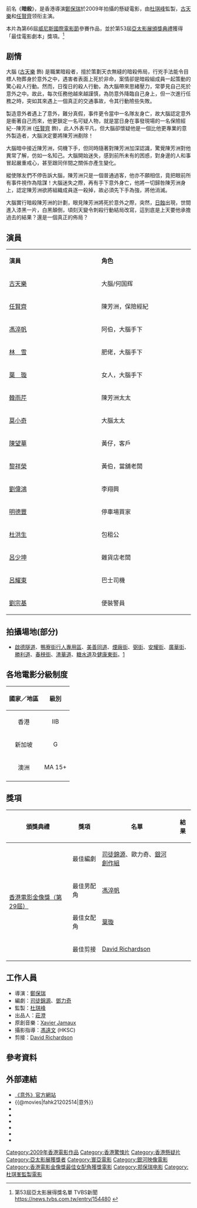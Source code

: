 {{refimprove|time=2018-04-10T15:39:41+00:00}}
{{Infobox Film
| name               = 意外
| original_name      = ''{{lang|en|Accident}}''
| image              = Accident poster.jpg
| director           = [[鄭保瑞|鄭保瑞]]
| executive_producer = [[莊澄|莊　澄]]（兼出品人）
| producer           = [[杜琪峰|杜琪峰]]
| producer_2         = 馮志偉、朱淑儀
| writer             = [[司徒錦源|司徒錦源]]、[[鄧力奇|鄧力奇]]<br />銀河創作組
| starring           = [[古天樂|古天樂]]<br>[[任賢齊|任賢齊]]<br>[[馮淬帆|馮淬帆]]<br>[[林雪|林　雪]]<br>[[葉璇|葉　璇]]
| music              = {{lang|en|Xavier Jamaux}}
| cinematography     = [[馮遠文|馮遠文]] [[香港專業電影攝影師學會|HKSC]]
| editing            = {{lang|en|David Richardson}}
| studio             = [[寰亞電影有限公司|寰亞電影有限公司]] <small>'''出品'''</small><br />[[銀河映像(香港)有限公司|銀河映像(香港)有限公司]] <small>'''攝製'''</small>
| distributor        = [[寰亞電影發行有限公司|寰亞電影發行有限公司]]
| released           = {{flagicon|HKG}}{{flagicon|AUS}}　{{film date|2009|9|17}}<br>{{flagicon|SIN}}{{flagicon|MAL}}　{{film date|2009|9|24}}<br>{{flagicon|France}}　{{film date|2009|12|30}}<br>{{flagicon|South Korea}}　{{start date|2010|12|30}}<br>{{flagicon|Japan}}[[東京|東京]]　{{start date|2011|10|8}}
| runtime            = 89 分鐘
| rate               = {{HK}}：IIB<br>{{SIN}}：G<br>{{AUS}}：MA 15+
| country            = {{香港電影產地}}
| language           = 粵語
| imdb_id            = tt1202514
| website            = [http://www.mediaasia.com/accident/ 《意外》官方網站]
}}

{{engname|《意外》|''Accident''}}前名《'''暗殺'''》，是香港導演[[鄭保瑞|鄭保瑞]]於2009年拍攝的懸疑電影，由[[杜琪峰|杜琪峰]]監製，[[古天樂|古天樂]]和[[任賢齊|任賢齊]]领衔主演。

本片為第66屆[[威尼斯國際電影節|威尼斯國際電影節]]參賽作品，並於第53屆[[亞太影展頒獎典禮|亞太影展頒獎典禮]]獲得「最佳電影劇本」獎項。<ref>第53屆亞太影展得獎名單 TVBS新聞 https://news.tvbs.com.tw/entry/154480 {{Wayback|url=https://news.tvbs.com.tw/entry/154480 |date=20190917231620 }}</ref>

==剧情==
大腦 ([[古天樂|古天樂]] 飾) 是職業暗殺者，擅於策劃天衣無縫的暗殺佈局，行兇手法能令目標人物葬身於意外之中，遇害者表面上死於非命，案情卻是暗殺組成員一起策動的驚心殺人行動。然而，日復日的殺人行動，為大腦帶來思緒壓力，常夢見自己死於意外之中。故此，每次任務他越來越謹慎，為防意外降臨自己身上，但一次進行任務之時，突如其來遇上一個真正的交通事故，令其行動險些失敗。 

製造意外者遇上了意外，難分真假，事件更令當中一名隊友身亡，故大腦認定意外是衝著自己而來，他更鎖定一名可疑人物，就是當日身在事發現場的一名保險經紀--陳芳洲 ([[任賢齊|任賢齊]] 飾)，此人外表平凡，但大腦卻懷疑他是一個比他更專業的意外製造者，大腦決定要將陳芳洲剷除！ 

大腦暗中接近陳芳洲，伺機下手，但同時隨著對陳芳洲加深認識，驚覺陳芳洲對他異常了解，仿如一名知己。大腦開始迷失，感到前所未有的困惑，對身邊的人和事冒起嚴重戒心，甚至跟同伴間之關係亦產生變化。 

縱使隊友們不停告訴大腦，陳芳洲只是一個普通過客，他亦不願相信，竟把眼前所有事件視作為陰謀！大腦迷失之際，再有手下意外身亡，他將一切歸咎陳芳洲身上，認定陳芳洲欲將組織成員逐一殺掉，故必須先下手為強，將他消滅。 

大腦實行暗殺陳芳洲的計劃，眼見陳芳洲將死於意外之際，突然，[[日蝕|日蝕]]出現，世間進入漆黑一片，白黑顛倒，頃刻天變令刺殺行動結局改寫，這到底是上天要他承擔過去的結果？還是一個真正的佈局？

==演員==
{|class="wikitable" width="60%"
|- style="background:cornflowerblue; color:white" align=center
|style="width:1%"|'''演員'''||style="width:1%"|'''角色'''
|-
|[[古天樂|古天樂]] || 大腦/何国辉
|-
|[[任賢齊|任賢齊]] || 陳芳洲，保險經紀
|-
|[[馮淬帆|馮淬帆]] || 阿伯，大腦手下
|-
|[[林雪|林　雪]]||  肥佬，大腦手下
|-
|[[葉璇|葉　璇]] || 女人，大腦手下
|-
|[[韓雨芹|韓雨芹]]||  陳芳洲太太
|-
|[[莫小奇|莫小奇]]||  大腦太太
|-
|[[陳望華|陳望華]] || 黃仔，客戶
|-
|[[黎祥榮|黎祥榮]] || 黃伯，當舖老闆
|-
|[[劉偉鴻|劉偉鴻]] || 李翔興
|-
|[[明德豐|明德豐]] || 停車場買家
|-
|[[杜洪生|杜洪生]] || 包租公
|-
|[[呂少坤|呂少坤]] || 雜貨店老闆
|-
|[[呂耀東|呂耀東]] || 巴士司機
|-
|[[劉宗基|劉宗基]] || 便裝警員
|}

== 拍攝場地(部分) == 
*[[啟德隧道|啟德隧道]]、[[鴨寮街|鴨寮街]][[行人專用區|行人專用區]]、[[美善同道|美善同道]]、[[煙廠街|煙廠街]]、[[弼街|弼街]]、[[安耀街|安耀街]]、[[廣華街|廣華街]]、[[勝利道|勝利道]]、[[春秧街|春秧街]]、[[渣華道|渣華道]]、[[糖水道|糖水道]]及[[健康東街|健康東街]]。[https://www.fso-createhk.gov.hk/tc/productionfacilitation.php?sub_topic_id=2&Nature=Local&Ass_Year=2008] {{Wayback|url=https://www.fso-createhk.gov.hk/tc/productionfacilitation.php?sub_topic_id=2&Nature=Local&Ass_Year=2008 |date=20180405154020 }}

==各地電影分級制度==
{|class="wikitable"
|-
!國家／地區 !!級別
|-
|align="center"| <span style=>香港</span> ||align="center"| <span style=>IIB</span>
|-
|align="center"| <span style=>新加坡</span> ||align="center"| <span style=>G</span>
|-
|align="center"| <span style=>澳洲</span> ||align="center"| <span style=>MA 15+</span>
|-
|}

==獎項==
{|class="wikitable" 
!頒獎典禮!!獎項!!名單!!結果
|-
|rowspan="4"|[[2010年香港電影金像獎|香港電影金像獎（第29屆）]]||最佳編劇||[[司徒錦源|司徒錦源]]、歐力奇、[[銀河創作組|銀河創作組]]||{{nom}}
|-
|最佳男配角||[[馮淬帆|馮淬帆]]||{{nom}}
|-
|最佳女配角||[[葉璇|葉璇]]||{{won}}
|-
|最佳剪接||[[David_Richardson|David Richardson]]||{{nom}}
|}

==工作人員==
* 導演：[[鄭保瑞|鄭保瑞]]
* 編劇：[[司徒錦源|司徒錦源]]、[[鄧力奇|鄧力奇]]
* 監製：[[杜琪峰|杜琪峰]]
* 出品人：[[莊澄|莊澄]]
* 原創音樂：[[Xavier_Jamaux|Xavier Jamaux]]
* 攝影指導：[[馮遠文|馮遠文]] (HKSC)
* 剪接：[[David_Richardson|David Richardson]]

== 參考資料 ==
{{Reflist}}

==外部連結==
*[http://www.mediaasia.com/accident/ 《意外》官方網站] {{Wayback|url=http://www.mediaasia.com/accident/ |date=20090912040232 }}
*{{@movies|fahk21202514|意外}}
*{{hkmdb title|12970|意外}}
*{{douban|title=意外}}
*{{Mtime|83357|意外}}
*{{Amg movie|497151|意外}}
*{{rotten-tomatoes|yi-ngoi|意外}}
*{{imdb title|1202514|意外}}
{{古天樂主要電影}}
{{杜琪峰}}
{{銀河映像}}
{{2000年代警匪／黑幫華語電影}}
{{DEFAULTSORT:YI}}
[[Category:2009年香港電影作品|Category:2009年香港電影作品]]
[[Category:香港驚悚片|Category:香港驚悚片]]
[[Category:香港懸疑片|Category:香港懸疑片]]
[[Category:亞太影展獲獎者|Category:亞太影展獲獎者]]
[[Category:寰亞電影|Category:寰亞電影]]
[[Category:銀河映像電影|Category:銀河映像電影]]
[[Category:香港電影金像獎最佳女配角獲獎電影|Category:香港電影金像獎最佳女配角獲獎電影]]
[[Category:郑保瑞电影|Category:郑保瑞电影]]
[[Category:杜琪峯監製電影|Category:杜琪峯監製電影]]